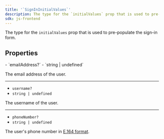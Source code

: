 ```yaml
---
title: '`SignInInitialValues`'
description: The type for the `initialValues` prop that is used to pre-populate the sign-in form.
sdk: js-frontend
---
```


The type for the `initialValues` prop that is used to pre-populate the sign-in form.

## Properties

<Properties>
  - `emailAddress?`
  - `string | undefined`

  The email address of the user.

  ---

  - `username?`
  - `string | undefined`

  The username of the user.

  ---

  - `phoneNumber?`
  - `string | undefined`

  The user's phone number in [E.164 format](https://en.wikipedia.org/wiki/E.164).
</Properties>
